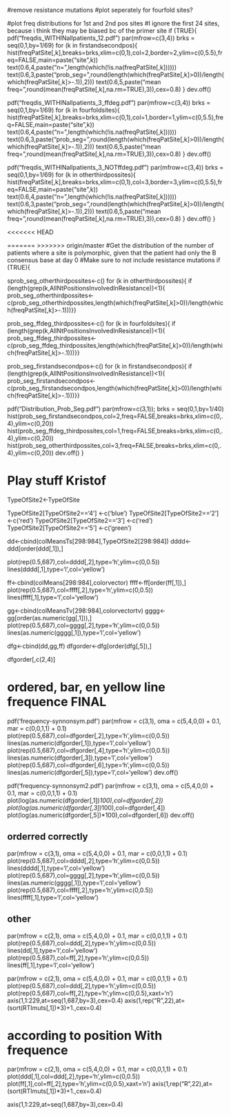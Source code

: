 #remove resistance mutations
#plot seperately for fourfold sites?
  



#plot freq distributions for 1st and 2nd pos sites 
#I ignore the first 24 sites, because i think they may be biased bc of the primer site 
if (TRUE){
pdf("freqdis_WITHINallpatients_12.pdf")
par(mfrow=c(3,4))
brks = seq(0,1,by=1/69)
for (k in firstandsecondpos){
	hist(freqPatSite[,k],breaks=brks,xlim=c(0,1),col=2,border=2,ylim=c(0,5.5),freq=FALSE,main=paste("site",k))
	text(0.6,4,paste("n=",length(which(!is.na(freqPatSite[,k])))))
	text(0.6,3,paste("prob_seg=",round(length(which(freqPatSite[,k]>0))/length(which(freqPatSite[,k]>-.1)),2)))
	text(0.6,5,paste("mean freq=",round(mean(freqPatSite[,k],na.rm=TRUE),3)),cex=0.8)
}
dev.off()

pdf("freqdis_WITHINallpatients_3_ffdeg.pdf")
par(mfrow=c(3,4))
brks = seq(0,1,by=1/69)
for (k in fourfoldsites){
	hist(freqPatSite[,k],breaks=brks,xlim=c(0,1),col=1,border=1,ylim=c(0,5.5),freq=FALSE,main=paste("site",k))
	text(0.6,4,paste("n=",length(which(!is.na(freqPatSite[,k])))))
	text(0.6,3,paste("prob_seg=",round(length(which(freqPatSite[,k]>0))/length(which(freqPatSite[,k]>-.1)),2)))
	text(0.6,5,paste("mean freq=",round(mean(freqPatSite[,k],na.rm=TRUE),3)),cex=0.8)
}
dev.off()

pdf("freqdis_WITHINallpatients_3_NOTffdeg.pdf")
par(mfrow=c(3,4))
brks = seq(0,1,by=1/69)
for (k in otherthirdpossites){
	hist(freqPatSite[,k],breaks=brks,xlim=c(0,1),col=3,border=3,ylim=c(0,5.5),freq=FALSE,main=paste("site",k))
	text(0.6,4,paste("n=",length(which(!is.na(freqPatSite[,k])))))
	text(0.6,3,paste("prob_seg=",round(length(which(freqPatSite[,k]>0))/length(which(freqPatSite[,k]>-.1)),2)))
	text(0.6,5,paste("mean freq=",round(mean(freqPatSite[,k],na.rm=TRUE),3)),cex=0.8)
}
dev.off()
}

<<<<<<< HEAD



=======
>>>>>>> origin/master
#Get the distribution of the number of patients where a site is polymorphic, given that the patient had only the B consensus base at day 0
#Make sure to not include resistance mutations
if (TRUE){

sprob_seg_otherthirdpossites<-c()
for (k in otherthirdpossites){
	if (length(grep(k,AllNtPositionsInvolvedInResistance))<1){ 
		prob_seg_otherthirdpossites<-c(prob_seg_otherthirdpossites,length(which(freqPatSite[,k]>0))/length(which(freqPatSite[,k]>-.1)))}}

prob_seg_ffdeg_thirdpossites<-c()
for (k in fourfoldsites){
	if (length(grep(k,AllNtPositionsInvolvedInResistance))<1){ 
		prob_seg_ffdeg_thirdpossites<-c(prob_seg_ffdeg_thirdpossites,length(which(freqPatSite[,k]>0))/length(which(freqPatSite[,k]>-.1)))}}

prob_seg_firstandsecondpos<-c()
for (k in firstandsecondpos){
	if (length(grep(k,AllNtPositionsInvolvedInResistance))<1){ 
		prob_seg_firstandsecondpos<-c(prob_seg_firstandsecondpos,length(which(freqPatSite[,k]>0))/length(which(freqPatSite[,k]>-.1)))}}

pdf("Distribution_Prob_Seg.pdf")
par(mfrow=c(3,1)); brks = seq(0,1,by=1/40)
hist(prob_seg_firstandsecondpos,col=2,freq=FALSE,breaks=brks,xlim=c(0,.4),ylim=c(0,20))
hist(prob_seg_ffdeg_thirdpossites,col=1,freq=FALSE,breaks=brks,xlim=c(0,.4),ylim=c(0,20))
hist(prob_seg_otherthirdpossites,col=3,freq=FALSE,breaks=brks,xlim=c(0,.4),ylim=c(0,20))
dev.off()
}








# Play stuff Kristof 
TypeOfSite2<-TypeOfSite

TypeOfSite2[TypeOfSite2=='4'] <-c('blue')
TypeOfSite2[TypeOfSite2=='2'] <-c('red')
TypeOfSite2[TypeOfSite2=='3'] <-c('red')
TypeOfSite2[TypeOfSite2=='5'] <-c('green')


dd<-cbind(colMeansTs[298:984],TypeOfSite2[298:984])
dddd<-ddd[order(ddd[,1]),]

plot(rep(0.5,687),col=dddd[,2],type='h',ylim=c(0,0.5))
lines(dddd[,1],type='l',col='yellow')



ff<-cbind(colMeans[298:984],colorvector)
ffff<-ff[order(ff[,1]),]
plot(rep(0.5,687),col=ffff[,2],type='h',ylim=c(0,0.5))
lines(ffff[,1],type='l',col='yellow')




gg<-cbind(colMeansTv[298:984],colorvectortv)
gggg<-gg[order(as.numeric(gg[,1])),]
plot(rep(0.5,687),col=gggg[,2],type='h',ylim=c(0,0.5))
lines(as.numeric(gggg[,1]),type='l',col='yellow')




dfg<-cbind(dd,gg,ff)
dfgorder<-dfg[order(dfg[,5]),]

dfgorder[,c(2,4)]



# ordered, bar, en yellow line frequence  FINAL
pdf('frequency-synnonsym.pdf')
par(mfrow = c(3,1),
oma = c(5,4,0,0) + 0.1,
mar = c(0,0,1,1) + 0.1)
plot(rep(0.5,687),col=dfgorder[,2],type='h',ylim=c(0,0.5))
lines(as.numeric(dfgorder[,1]),type='l',col='yellow')
plot(rep(0.5,687),col=dfgorder[,4],type='h',ylim=c(0,0.5))
lines(as.numeric(dfgorder[,3]),type='l',col='yellow')
plot(rep(0.5,687),col=dfgorder[,6],type='h',ylim=c(0,0.5))
lines(as.numeric(dfgorder[,5]),type='l',col='yellow')
dev.off()


pdf('frequency-synnonsym2.pdf')
par(mfrow = c(3,1),
oma = c(5,4,0,0) + 0.1,
mar = c(0,0,1,1) + 0.1)
plot(log(as.numeric(dfgorder[,1])*100),col=dfgorder[,2])
plot(log(as.numeric(dfgorder[,3])*100),col=dfgorder[,4])
plot(log(as.numeric(dfgorder[,5])*100),col=dfgorder[,6])
dev.off()



## orderred correctly
par(mfrow = c(3,1),
oma = c(5,4,0,0) + 0.1,
mar = c(0,0,1,1) + 0.1)
plot(rep(0.5,687),col=dddd[,2],type='h',ylim=c(0,0.5))
lines(dddd[,1],type='l',col='yellow')
plot(rep(0.5,687),col=gggg[,2],type='h',ylim=c(0,0.5))
lines(as.numeric(gggg[,1]),type='l',col='yellow')
plot(rep(0.5,687),col=ffff[,2],type='h',ylim=c(0,0.5))
lines(ffff[,1],type='l',col='yellow')



## other
par(mfrow = c(2,1),
oma = c(5,4,0,0) + 0.1,
mar = c(0,0,1,1) + 0.1)
plot(rep(0.5,687),col=ddd[,2],type='h',ylim=c(0,0.5))
lines(dd[,1],type='l',col='yellow')
plot(rep(0.5,687),col=ff[,2],type='h',ylim=c(0,0.5))
lines(ff[,1],type='l',col='yellow')




par(mfrow = c(2,1),
oma = c(5,4,0,0) + 0.1,
mar = c(0,0,1,1) + 0.1)
plot(rep(0.5,687),col=ddd[,2],type='h',ylim=c(0,0.5))
plot(rep(0.5,687),col=ff[,2],type='h',ylim=c(0,0.5),xaxt='n')
axis(1,1:229,at=seq(1,687,by=3),cex=0.4)
axis(1,rep("R",22),at=(sort(RTImuts[,1])*3)+1.,cex=0.4)





# according to position With frequence
par(mfrow = c(2,1),
oma = c(5,4,0,0) + 0.1,
mar = c(0,0,1,1) + 0.1)
plot(ddd[,1],col=ddd[,2],type='h',ylim=c(0,0.5))
plot(ff[,1],col=ff[,2],type='h',ylim=c(0,0.5),xaxt='n')
axis(1,rep("R",22),at=(sort(RTImuts[,1])*3)+1.,cex=0.4)

axis(1,1:229,at=seq(1,687,by=3),cex=0.4)


